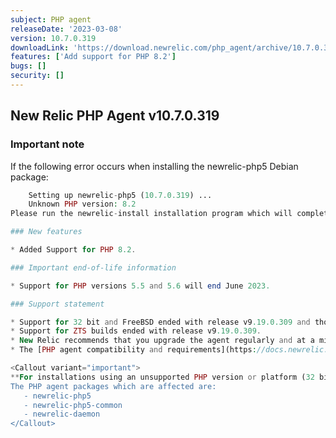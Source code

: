 ```yaml
---
subject: PHP agent
releaseDate: '2023-03-08'
version: 10.7.0.319
downloadLink: 'https://download.newrelic.com/php_agent/archive/10.7.0.319'
features: ['Add support for PHP 8.2']
bugs: []
security: []
---
```

## New Relic PHP Agent v10.7.0.319

### Important note

If the following error occurs when installing the newrelic-php5 Debian package:
``` php
    Setting up newrelic-php5 (10.7.0.319) ...
    Unknown PHP version: 8.2
Please run the newrelic-install installation program which will complete the installation of the PHP agent and set up the correct symlink to the PHP extension directory.

### New features

* Added Support for PHP 8.2.

### Important end-of-life information

* Support for PHP versions 5.5 and 5.6 will end June 2023.

### Support statement

* Support for 32 bit and FreeBSD ended with release v9.19.0.309 and those binaries **are no longer provided**.
* Support for ZTS builds ended with release v9.19.0.309.
* New Relic recommends that you upgrade the agent regularly and at a minimum every 3 months. For more information on supported agent versions and EOL timelines, check out our [PHP EOL policy](https://docs.newrelic.com/docs/apm/agents/php-agent/getting-started/php-agent-eol-policy/).
* The [PHP agent compatibility and requirements](https://docs.newrelic.com/docs/apm/agents/php-agent/getting-started/php-agent-compatibility-requirements/) page should be consulted for the latest information on supported PHP versions and platforms.

<Callout variant="important">
**For installations using an unsupported PHP version or platform (32 bit, FreeBSD, ZTS, etc), it's highly recommended that you disable the auto-update mechanisms for the PHP agent packages.** This can be done by adding the PHP agent packages to an exclusion list for package upgrades. Or you could version pin the PHP agent package to an agent version that supports the old, unsupported feature(s). Failure to prevent upgrades may result in a newer agent release being installed and removal of support for the required, unsupported features. This would disrupt APM data collection.
The PHP agent packages which are affected are:
   - newrelic-php5
   - newrelic-php5-common
   - newrelic-daemon
</Callout>

